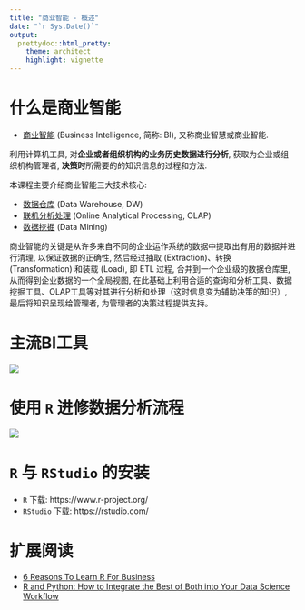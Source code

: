 ```yaml
---
title: "商业智能 - 概述"
date: "`r Sys.Date()`"
output:
  prettydoc::html_pretty:
    theme: architect
    highlight: vignette
---
```




# 什么是商业智能



- [商业智能](https://baike.baidu.com/item/%E5%95%86%E4%B8%9A%E6%99%BA%E8%83%BD/406141?fromtitle=BI&fromid=4579902) (Business Intelligence, 简称: BI), 又称商业智慧或商业智能. 

利用计算机工具, 对**企业或者组织机构的业务历史数据进行分析**, 获取为企业或组织机构管理者, **决策时**所需要的的知识信息的过程和方法.


本课程主要介绍商业智能三大技术核心:

- [数据仓库](https://baike.baidu.com/item/%E6%95%B0%E6%8D%AE%E4%BB%93%E5%BA%93) (Data Warehouse, DW)
- [联机分析处理](https://baike.baidu.com/item/%E8%81%94%E6%9C%BA%E5%88%86%E6%9E%90%E5%A4%84%E7%90%86) (Online Analytical Processing, OLAP)
- [数据挖掘](https://baike.baidu.com/item/%E6%95%B0%E6%8D%AE%E6%8C%96%E6%8E%98/216477) (Data Mining)

商业智能的关键是从许多来自不同的企业运作系统的数据中提取出有用的数据并进行清理, 以保证数据的正确性, 然后经过抽取 (Extraction)、转换 (Transformation) 和装载 (Load), 即 ETL 过程, 合并到一个企业级的数据仓库里, 从而得到企业数据的一个全局视图, 在此基础上利用合适的查询和分析工具、数据挖掘工具、OLAP工具等对其进行分析和处理（这时信息变为辅助决策的知识）, 最后将知识呈现给管理者, 为管理者的决策过程提供支持。


# 主流BI工具

![](image/ds4b_rating.png)


# 使用 `R` 进修数据分析流程

![](image/r_cheatsheet.jpg)

# `R` 与 `RStudio` 的安装

- `R` 下载: https://www.r-project.org/
- `RStudio` 下载: https://rstudio.com/

# 扩展阅读

- [6 Reasons To Learn R For Business](https://www.business-science.io/business/2017/12/27/six-reasons-to-use-R-for-business.html)
- [R and Python: How to Integrate the Best of Both into Your Data Science Workflow](https://www.business-science.io/business/2018/10/08/python-and-r.html)
